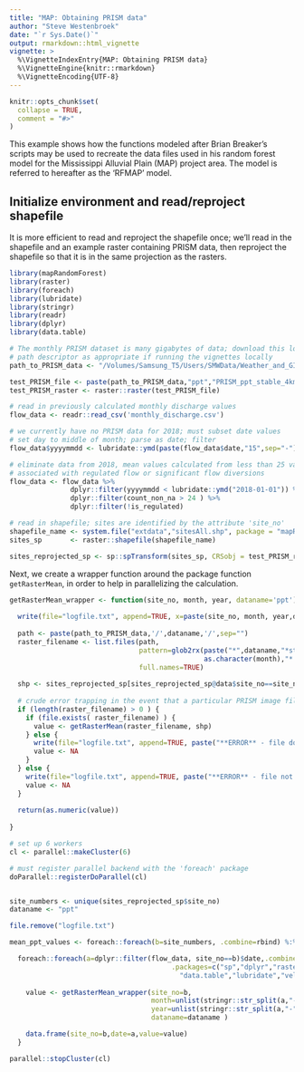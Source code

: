 ```yaml
---
title: "MAP: Obtaining PRISM data"
author: "Steve Westenbroek"
date: "`r Sys.Date()`"
output: rmarkdown::html_vignette
vignette: >
  %\VignetteIndexEntry{MAP: Obtaining PRISM data}
  %\VignetteEngine{knitr::rmarkdown}
  %\VignetteEncoding{UTF-8}
---
```


```r
knitr::opts_chunk$set(
  collapse = TRUE,
  comment = "#>"
)
```

This example shows how the functions modeled after Brian Breaker's scripts may be used to recreate the data files used in his random forest model for the Mississippi Alluvial Plain (MAP) project area. The model is referred to hereafter as the 'RFMAP' model.

## Initialize environment and read/reproject shapefile

It is more efficient to read and reproject the shapefile once; we'll read in the shapefile and an example raster containing PRISM data, then reproject the shapefile so that it is in the same projection as the rasters.

```r
library(mapRandomForest)
library(raster)
library(foreach)
library(lubridate)
library(stringr)
library(readr)
library(dplyr)
library(data.table)

# The monthly PRISM dataset is many gigabytes of data; download this locally and change the
# path descriptor as appropriate if running the vignettes locally
path_to_PRISM_data <- "/Volumes/Samsung_T5/Users/SMWData/Weather_and_GIS/PRISM_Monthly_4k"

test_PRISM_file <- paste(path_to_PRISM_data,"ppt","PRISM_ppt_stable_4kmM2_1896_bil.bil",sep="/")
test_PRISM_raster <- raster::raster(test_PRISM_file)

# read in previously calculated monthly discharge values
flow_data <- readr::read_csv('monthly_discharge.csv')

# we currently have no PRISM data for 2018; must subset date values
# set day to middle of month; parse as date; filter
flow_data$yyyymmdd <- lubridate::ymd(paste(flow_data$date,"15",sep="-"))

# eliminate data from 2018, mean values calculated from less than 25 values, or values
# associated with regulated flow or significant flow diversions
flow_data <- flow_data %>% 
               dplyr::filter(yyyymmdd < lubridate::ymd("2018-01-01")) %>%
               dplyr::filter(count_non_na > 24 ) %>%
               dplyr::filter(!is_regulated)

# read in shapefile; sites are identified by the attribute 'site_no'
shapefile_name <- system.file("extdata","sitesAll.shp", package = "mapRandomForest")
sites_sp       <- raster::shapefile(shapefile_name)

sites_reprojected_sp <- sp::spTransform(sites_sp, CRSobj = test_PRISM_raster@crs)

```


Next, we create a wrapper function around the package function `getRasterMean`, in order to help in parallelizing the calculation.

```r

getRasterMean_wrapper <- function(site_no, month, year, dataname='ppt') {
  
  write(file="logfile.txt", append=TRUE, x=paste(site_no, month, year,dataname))
  
  path <- paste(path_to_PRISM_data,'/',dataname,'/',sep="")
  raster_filename <- list.files(path, 
                                pattern=glob2rx(paste("*",dataname,"*stable*",as.character(year),
                                                as.character(month),"*.bil",sep="")),
                                full.names=TRUE)
  
  shp <- sites_reprojected_sp[sites_reprojected_sp@data$site_no==site_no, ]
  
  # crude error trapping in the event that a particular PRISM image file cannot be found
  if (length(raster_filename) > 0 ) {
    if (file.exists( raster_filename) ) {
      value <- getRasterMean(raster_filename, shp)
    } else {
      write(file="logfile.txt", append=TRUE, paste("**ERROR** - file doesn't exist:", raster_filename))
      value <- NA
    }
  } else {
    write(file="logfile.txt", append=TRUE, paste("**ERROR** - file not found:", raster_filename))
    value <- NA
  }  
  
  return(as.numeric(value))
  
}


```


```r

# set up 6 workers
cl <- parallel::makeCluster(6)

# must register parallel backend with the 'foreach' package
doParallel::registerDoParallel(cl)


site_numbers <- unique(sites_reprojected_sp$site_no)
dataname <- "ppt"

file.remove("logfile.txt")

mean_ppt_values <- foreach::foreach(b=site_numbers, .combine=rbind) %:%

  foreach::foreach(a=dplyr::filter(flow_data, site_no==b)$date,.combine=rbind,
                                        .packages=c("sp","dplyr","raster","stringr",
                                          "data.table","lubridate","velox","mapRandomForest")) %dopar% {
    
    value <- getRasterMean_wrapper(site_no=b, 
                                   month=unlist(stringr::str_split(a,"-"))[2],
                                   year=unlist(stringr::str_split(a,"-"))[1],
                                   dataname=dataname )

    data.frame(site_no=b,date=a,value=value)
  }

parallel::stopCluster(cl)


```
